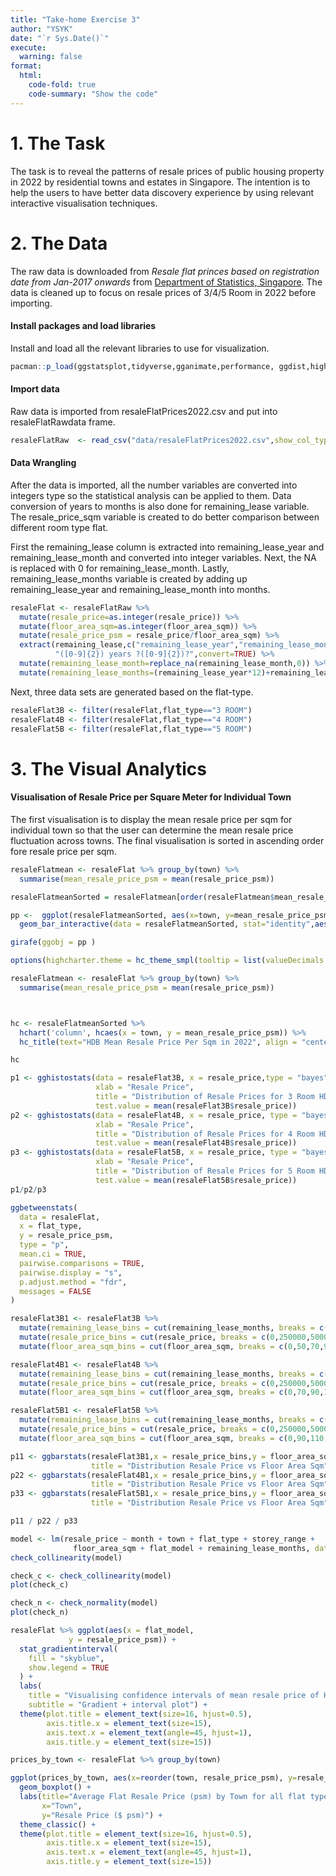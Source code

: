 ```yaml
---
title: "Take-home Exercise 3"
author: "YSYK"
date: "`r Sys.Date()`"
execute: 
  warning: false
format:
  html:
    code-fold: true
    code-summary: "Show the code"
---
```


# 1. The Task

The task is to reveal the patterns of resale prices of public housing property in 2022 by residential towns and estates in Singapore. The intention is to help the users to have better data discovery experience by using relevant interactive visualisation techniques.

# 2. The Data

The raw data is downloaded from *Resale flat princes based on registration date from Jan-2017 onwards* from [Department of Statistics, Singapore](https://www.singstat.gov.sg/). The data is cleaned up to focus on resale prices of 3/4/5 Room in 2022 before importing.

#### Install packages and load libraries

Install and load all the relevant libraries to use for visualization.

```r
pacman::p_load(ggstatsplot,tidyverse,gganimate,performance, ggdist,highcharter,patchwork,ggiraph)
```

#### Import data

Raw data is imported from resaleFlatPrices2022.csv and put into resaleFlatRawdata frame.

```r
resaleFlatRaw  <- read_csv("data/resaleFlatPrices2022.csv",show_col_types = FALSE) 

```

#### Data Wrangling

After the data is imported, all the number variables are converted into integers type so the statistical analysis can be applied to them. Data conversion of years to months is also done for remaining_lease variable. The resale_price_sqm variable is created to do better comparison between different room type flat.

First the remaining_lease column is extracted into remaining_lease_year and remaining_lease_month and converted into integer variables. Next, the NA is replaced with 0 for remaining_lease_month. Lastly, remaining_lease_months variable is created by adding up remaining_lease_year and remaining_lease_month into months.

```r
resaleFlat <- resaleFlatRaw %>% 
  mutate(resale_price=as.integer(resale_price)) %>% 
  mutate(floor_area_sqm=as.integer(floor_area_sqm)) %>% 
  mutate(resale_price_psm = resale_price/floor_area_sqm) %>%
  extract(remaining_lease,c("remaining_lease_year","remaining_lease_month"),
          "([0-9]{2}) years ?([0-9]{2})?",convert=TRUE) %>% 
  mutate(remaining_lease_month=replace_na(remaining_lease_month,0)) %>% 
  mutate(remaining_lease_months=(remaining_lease_year*12)+remaining_lease_month)     %>% select(-c(remaining_lease_year,remaining_lease_month))
```

Next, three data sets are generated based on the flat-type.

```r
resaleFlat3B <- filter(resaleFlat,flat_type=="3 ROOM")
resaleFlat4B <- filter(resaleFlat,flat_type=="4 ROOM")
resaleFlat5B <- filter(resaleFlat,flat_type=="5 ROOM")

```

# 3. The Visual Analytics

#### Visualisation of Resale Price per Square Meter for Individual Town

The first visualisation is to display the mean resale price per sqm for individual town so that the user can determine the mean resale price fluctuation across towns. The final visualisation is sorted in ascending order fore resale price per sqm.

```r
resaleFlatmean <- resaleFlat %>% group_by(town) %>% 
  summarise(mean_resale_price_psm = mean(resale_price_psm))

resaleFlatmeanSorted = resaleFlatmean[order(resaleFlatmean$mean_resale_price_psm),]

pp <-  ggplot(resaleFlatmeanSorted, aes(x=town, y=mean_resale_price_psm)) + 
  geom_bar_interactive(data = resaleFlatmeanSorted, stat="identity",aes(tooltip = mean_resale_price_psm))

girafe(ggobj = pp )
```

```r
options(highcharter.theme = hc_theme_smpl(tooltip = list(valueDecimals = 2)))

resaleFlatmean <- resaleFlat %>% group_by(town) %>% 
  summarise(mean_resale_price_psm = mean(resale_price_psm))



hc <- resaleFlatmeanSorted %>% 
  hchart('column', hcaes(x = town, y = mean_resale_price_psm)) %>% 
  hc_title(text="HDB Mean Resale Price Per Sqm in 2022", align = "center")

hc
```

```r
p1 <- gghistostats(data = resaleFlat3B, x = resale_price,type = "bayes", 
                   xlab = "Resale Price", 
                   title = "Distribution of Resale Prices for 3 Room HDB", 
                   test.value = mean(resaleFlat3B$resale_price))
p2 <- gghistostats(data = resaleFlat4B, x = resale_price, type = "bayes", 
                   xlab = "Resale Price",
                   title = "Distribution of Resale Prices for 4 Room HDB", 
                   test.value = mean(resaleFlat4B$resale_price))
p3 <- gghistostats(data = resaleFlat5B, x = resale_price, type = "bayes", 
                   xlab = "Resale Price",
                   title = "Distribution of Resale Prices for 5 Room HDB", 
                   test.value = mean(resaleFlat5B$resale_price))
p1/p2/p3
```

```r
ggbetweenstats(
  data = resaleFlat,
  x = flat_type, 
  y = resale_price_psm,
  type = "p",
  mean.ci = TRUE, 
  pairwise.comparisons = TRUE, 
  pairwise.display = "s",
  p.adjust.method = "fdr",
  messages = FALSE
)
```

```r
resaleFlat3B1 <- resaleFlat3B %>% 
  mutate(remaining_lease_bins = cut(remaining_lease_months, breaks = c(0,600,720,840,960, 1200))) %>% 
  mutate(resale_price_bins = cut(resale_price, breaks = c(0,250000,500000,750000,1000000))) %>% 
  mutate(floor_area_sqm_bins = cut(floor_area_sqm, breaks = c(0,50,70,90,110,140)))

resaleFlat4B1 <- resaleFlat4B %>% 
  mutate(remaining_lease_bins = cut(remaining_lease_months, breaks = c(0,600,720,840,960, 1200))) %>% 
  mutate(resale_price_bins = cut(resale_price, breaks = c(0,250000,500000,750000,1000000,1500000))) %>% 
  mutate(floor_area_sqm_bins = cut(floor_area_sqm, breaks = c(0,70,90,110,140)))

resaleFlat5B1 <- resaleFlat5B %>% 
  mutate(remaining_lease_bins = cut(remaining_lease_months, breaks = c(0,600,720,840,960, 1200))) %>% 
  mutate(resale_price_bins = cut(resale_price, breaks = c(0,250000,500000,750000,1000000,1500000))) %>% 
  mutate(floor_area_sqm_bins = cut(floor_area_sqm, breaks = c(0,90,110,130,160)))


```

```r
p11 <- ggbarstats(resaleFlat3B1,x = resale_price_bins,y = floor_area_sqm_bins,
                  title = "Distribution Resale Price vs Floor Area Sqm")
p22 <- ggbarstats(resaleFlat4B1,x = resale_price_bins,y = floor_area_sqm_bins,
                  title = "Distribution Resale Price vs Floor Area Sqm")
p33 <- ggbarstats(resaleFlat5B1,x = resale_price_bins,y = floor_area_sqm_bins,
                  title = "Distribution Resale Price vs Floor Area Sqm")

p11 / p22 / p33

```

```r
model <- lm(resale_price ~ month + town + flat_type + storey_range + 
              floor_area_sqm + flat_model + remaining_lease_months, data = resaleFlat)
check_collinearity(model)
```

```r
check_c <- check_collinearity(model)
plot(check_c)
```

```r
check_n <- check_normality(model)
plot(check_n)
```

```r
resaleFlat %>% ggplot(aes(x = flat_model, 
             y = resale_price_psm)) +
  stat_gradientinterval(   
    fill = "skyblue",      
    show.legend = TRUE     
  ) +                        
  labs(
    title = "Visualising confidence intervals of mean resale price of HDB",
    subtitle = "Gradient + interval plot") +
  theme(plot.title = element_text(size=16, hjust=0.5),
        axis.title.x = element_text(size=15),
        axis.text.x = element_text(angle=45, hjust=1),
        axis.title.y = element_text(size=15))  

```

```r
prices_by_town <- resaleFlat %>% group_by(town)

ggplot(prices_by_town, aes(x=reorder(town, resale_price_psm), y=resale_price_psm)) +
  geom_boxplot() +
  labs(title="Average Flat Resale Price (psm) by Town for all flat types ", 
       x="Town", 
       y="Resale Price ($ psm)") +
  theme_classic() +
  theme(plot.title = element_text(size=16, hjust=0.5),
        axis.title.x = element_text(size=15),
        axis.text.x = element_text(angle=45, hjust=1),
        axis.title.y = element_text(size=15))  
```
